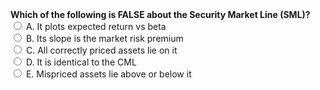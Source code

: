 ::: {.question-block}
<form onsubmit="event.preventDefault(); checkAnswer('module2_mcq_q59')" data-correct-answer="D">
<strong style="display: block;">Which of the following is FALSE about the Security Market Line (SML)?</strong>
<label><input type="radio" name="module2_mcq_q59" value="A"> A. It plots expected return vs beta</label><br>
<label><input type="radio" name="module2_mcq_q59" value="B"> B. Its slope is the market risk premium</label><br>
<label><input type="radio" name="module2_mcq_q59" value="C"> C. All correctly priced assets lie on it</label><br>
<label><input type="radio" name="module2_mcq_q59" value="D"> D. It is identical to the CML</label><br>
<label><input type="radio" name="module2_mcq_q59" value="E"> E. Mispriced assets lie above or below it</label><br>
</form>
<div id="feedback-module2_mcq_q59" class="feedback" data-status="" style="display:none;">
✅ Correct: D. The SML differs from the CML.
</div>
:::
